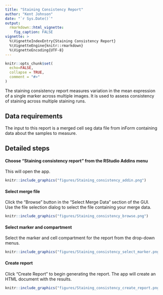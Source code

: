 ```yaml
---
title: "Staining Consistency Report"
author: "Kent Johnson"
date: "`r Sys.Date()`"
output: 
  rmarkdown::html_vignette:
    fig_caption: FALSE
vignette: >
  %\VignetteIndexEntry{Staining Consistency Report}
  %\VignetteEngine{knitr::rmarkdown}
  %\VignetteEncoding{UTF-8}
---
```


```r
knitr::opts_chunk$set(
  echo=FALSE,
  collapse = TRUE,
  comment = "#>"
)
```

The staining consistency report measures variation in the mean expression
of a single marker across multiple images. It is used to assess consistency
of staining across multiple staining runs.

## Data requirements

The input to this report is a merged cell seg data file from inForm
containing data about the samples to measure.

## Detailed steps

#### Choose "Staining consistency report" from the RStudio Addins menu

This will open the app.

```r
knitr::include_graphics("figures/Staining_consistency_addin.png")
```


#### Select merge file

Click the "Browse" button in the "Select Merge Data" section of the GUI. 
Use the file selection dialog to select the file containing your merge data.

```r
knitr::include_graphics("figures/Staining_consistency_browse.png")
```

#### Select marker and compartment

Select the marker and cell compartment for the report from the 
drop-down menus.

```r
knitr::include_graphics("figures/Staining_consistency_select_marker.png")
```

#### Create report

Click "Create Report" to begin generating the report. The app will create
an HTML document with the results.

```r
knitr::include_graphics("figures/Staining_consistency_create_report.png")
```

